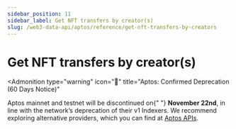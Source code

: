 ```yaml
---
sidebar_position: 11
sidebar_label: Get NFT transfers by creator(s)
slug: /web3-data-api/aptos/reference/get-nft-transfers-by-creators
---
```



# Get NFT transfers by creator(s)


<Admonition
  type="warning"
  icon="🚨"
  title="Aptos: Confirmed Deprecation (60 Days Notice)"
>
  <p>
    Aptos mainnet and testnet will be discontinued on{" "}
    <strong>November 22nd</strong>, in line with the network’s deprecation of
    their v1 Indexers. We recommend exploring alternative providers, which you
    can find at <a href="https://aptos.dev/en/build/apis">Aptos APIs</a>.
  </p>
</Admonition>
<ApiReference {...config["aptos-web3"].getNFTTransfersByCreators} />
